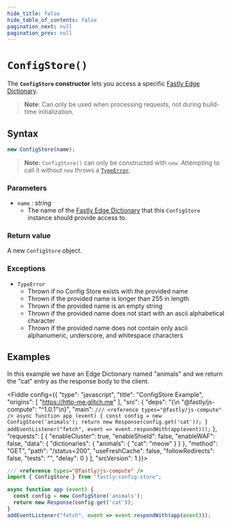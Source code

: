 ```yaml
---
hide_title: false
hide_table_of_contents: false
pagination_next: null
pagination_prev: null
---
```


# `ConfigStore()`

The **`ConfigStore` constructor** lets you access a specific [Fastly Edge Dictionary](https://docs.fastly.com/en/guides/about-edge-dictionaries).

> **Note**: Can only be used when processing requests, not during build-time initialization.

## Syntax

```js
new ConfigStore(name);
```

> **Note:** `ConfigStore()` can only be constructed with `new`. Attempting to call it without `new` throws a [`TypeError`](../../globals/TypeError/TypeError.mdx).

### Parameters

- `name` _: string_
  - The name of the [Fastly Edge Dictionary](https://docs.fastly.com/en/guides/about-edge-dictionaries) that this `ConfigStore` instance should provide access to.

### Return value

A new `ConfigStore` object.

### Exceptions

- `TypeError`
  - Thrown if no Config Store exists with the provided name
  - Thrown if the provided name is longer than 255 in length
  - Thrown if the provided name is an empty string
  - Thrown if the provided name does not start with an ascii alphabetical character 
  - Thrown if the provided name does not contain only ascii alphanumeric, underscore, and whitespace characters

## Examples

In this example we have an Edge Dictionary named "animals" and we return the "cat" entry as the response body to the client.

<Fiddle config={{
  "type": "javascript",
  "title": "ConfigStore Example",
  "origins": [
    "https://http-me.glitch.me"
  ],
  "src": {
    "deps": "{\n  \"@fastly/js-compute\": \"^1.0.1\"\n}",
    "main": `
/// <reference types="@fastly/js-compute" />
async function app (event) {
  const config = new ConfigStore('animals');
  return new Response(config.get('cat'));
}
addEventListener("fetch", event => event.respondWith(app(event)));
`
  },
  "requests": [
    {
      "enableCluster": true,
      "enableShield": false,
      "enableWAF": false,
      "data": {
         "dictionaries": {
           "animals": {
             "cat": "meow"
           }
         }
       },
      "method": "GET",
      "path": "/status=200",
      "useFreshCache": false,
      "followRedirects": false,
      "tests": "",
      "delay": 0
    }
  ],
  "srcVersion": 1
}}>

```js
/// <reference types="@fastly/js-compute" />
import { ConfigStore } from "fastly:config-store";

async function app (event) {
  const config = new ConfigStore('animals');
  return new Response(config.get('cat'));
}
addEventListener("fetch", event => event.respondWith(app(event)));
```

</Fiddle>